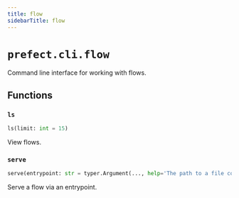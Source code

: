```yaml
---
title: flow
sidebarTitle: flow
---
```


# `prefect.cli.flow`



Command line interface for working with flows.


## Functions

### `ls` <sup><a href="https://github.com/PrefectHQ/prefect/blob/main/src/prefect/cli/flow.py#L27" target="_blank"><Icon icon="github" style="width: 14px; height: 14px;" /></a></sup>

```python
ls(limit: int = 15)
```


View flows.


### `serve` <sup><a href="https://github.com/PrefectHQ/prefect/blob/main/src/prefect/cli/flow.py#L55" target="_blank"><Icon icon="github" style="width: 14px; height: 14px;" /></a></sup>

```python
serve(entrypoint: str = typer.Argument(..., help='The path to a file containing a flow and the name of the flow function in the format `./path/to/file.py:flow_func_name`.'), name: str = typer.Option(..., '--name', '-n', help='The name to give the deployment created for the flow.'), description: Optional[str] = typer.Option(None, '--description', '-d', help="The description to give the created deployment. If not provided, the description will be populated from the flow's description."), version: Optional[str] = typer.Option(None, '-v', '--version', help='A version to give the created deployment.'), tags: Optional[List[str]] = typer.Option(None, '-t', '--tag', help='One or more optional tags to apply to the created deployment.'), cron: Optional[str] = typer.Option(None, '--cron', help='A cron string that will be used to set a schedule for the created deployment.'), interval: Optional[int] = typer.Option(None, '--interval', help='An integer specifying an interval (in seconds) between scheduled runs of the flow.'), interval_anchor: Optional[str] = typer.Option(None, '--anchor-date', help='The start date for an interval schedule.'), rrule: Optional[str] = typer.Option(None, '--rrule', help='An RRule that will be used to set a schedule for the created deployment.'), timezone: Optional[str] = typer.Option(None, '--timezone', help="Timezone to used scheduling flow runs e.g. 'America/New_York'"), pause_on_shutdown: bool = typer.Option(True, help='If set, provided schedule will be paused when the serve command is stopped. If not set, the schedules will continue running.'), limit: Optional[int] = typer.Option(None, help='The maximum number of runs that can be executed concurrently by the created runner; only applies to this served flow. To apply a limit across multiple served flows, use global_limit.'), global_limit: Optional[int] = typer.Option(None, help='The maximum number of concurrent runs allowed across all served flow instances associated with the same deployment.'))
```


Serve a flow via an entrypoint.

